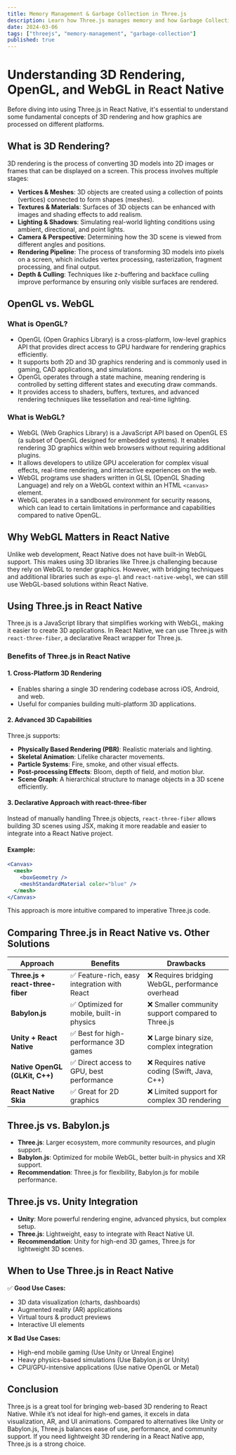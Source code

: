 ```yaml
---
title: Memory Management & Garbage Collection in Three.js
description: Learn how Three.js manages memory and how Garbage Collection works to optimize performance.
date: 2024-03-06
tags: ["threejs", "memory-management", "garbage-collection"]
published: true
---
```


# Understanding 3D Rendering, OpenGL, and WebGL in React Native

Before diving into using Three.js in React Native, it's essential to understand some fundamental concepts of 3D rendering and how graphics are processed on different platforms.

## What is 3D Rendering?

3D rendering is the process of converting 3D models into 2D images or frames that can be displayed on a screen. This process involves multiple stages:

- **Vertices & Meshes**: 3D objects are created using a collection of points (vertices) connected to form shapes (meshes).
- **Textures & Materials**: Surfaces of 3D objects can be enhanced with images and shading effects to add realism.
- **Lighting & Shadows**: Simulating real-world lighting conditions using ambient, directional, and point lights.
- **Camera & Perspective**: Determining how the 3D scene is viewed from different angles and positions.
- **Rendering Pipeline**: The process of transforming 3D models into pixels on a screen, which includes vertex processing, rasterization, fragment processing, and final output.
- **Depth & Culling**: Techniques like z-buffering and backface culling improve performance by ensuring only visible surfaces are rendered.

## OpenGL vs. WebGL

### What is OpenGL?

- OpenGL (Open Graphics Library) is a cross-platform, low-level graphics API that provides direct access to GPU hardware for rendering graphics efficiently.
- It supports both 2D and 3D graphics rendering and is commonly used in gaming, CAD applications, and simulations.
- OpenGL operates through a state machine, meaning rendering is controlled by setting different states and executing draw commands.
- It provides access to shaders, buffers, textures, and advanced rendering techniques like tessellation and real-time lighting.

### What is WebGL?

- WebGL (Web Graphics Library) is a JavaScript API based on OpenGL ES (a subset of OpenGL designed for embedded systems). It enables rendering 3D graphics within web browsers without requiring additional plugins.
- It allows developers to utilize GPU acceleration for complex visual effects, real-time rendering, and interactive experiences on the web.
- WebGL programs use shaders written in GLSL (OpenGL Shading Language) and rely on a WebGL context within an HTML `<canvas>` element.
- WebGL operates in a sandboxed environment for security reasons, which can lead to certain limitations in performance and capabilities compared to native OpenGL.

## Why WebGL Matters in React Native

Unlike web development, React Native does not have built-in WebGL support. This makes using 3D libraries like Three.js challenging because they rely on WebGL to render graphics. However, with bridging techniques and additional libraries such as `expo-gl` and `react-native-webgl`, we can still use WebGL-based solutions within React Native.

## Using Three.js in React Native

Three.js is a JavaScript library that simplifies working with WebGL, making it easier to create 3D applications. In React Native, we can use Three.js with `react-three-fiber`, a declarative React wrapper for Three.js.

### Benefits of Three.js in React Native

#### 1. Cross-Platform 3D Rendering

- Enables sharing a single 3D rendering codebase across iOS, Android, and web.
- Useful for companies building multi-platform 3D applications.

#### 2. Advanced 3D Capabilities

Three.js supports:

- **Physically Based Rendering (PBR)**: Realistic materials and lighting.
- **Skeletal Animation**: Lifelike character movements.
- **Particle Systems**: Fire, smoke, and other visual effects.
- **Post-processing Effects**: Bloom, depth of field, and motion blur.
- **Scene Graph**: A hierarchical structure to manage objects in a 3D scene efficiently.

#### 3. Declarative Approach with react-three-fiber

Instead of manually handling Three.js objects, `react-three-fiber` allows building 3D scenes using JSX, making it more readable and easier to integrate into a React Native project.

#### Example:

```jsx
<Canvas>
  <mesh>
    <boxGeometry />
    <meshStandardMaterial color="blue" />
  </mesh>
</Canvas>
```

This approach is more intuitive compared to imperative Three.js code.

## Comparing Three.js in React Native vs. Other Solutions

| Approach                         | Benefits                                     | Drawbacks                                         |
| -------------------------------- | -------------------------------------------- | ------------------------------------------------- |
| **Three.js + react-three-fiber** | ✅ Feature-rich, easy integration with React | ❌ Requires bridging WebGL, performance overhead  |
| **Babylon.js**                   | ✅ Optimized for mobile, built-in physics    | ❌ Smaller community support compared to Three.js |
| **Unity + React Native**         | ✅ Best for high-performance 3D games        | ❌ Large binary size, complex integration         |
| **Native OpenGL (GLKit, C++)**   | ✅ Direct access to GPU, best performance    | ❌ Requires native coding (Swift, Java, C++)      |
| **React Native Skia**            | ✅ Great for 2D graphics                     | ❌ Limited support for complex 3D rendering       |

## Three.js vs. Babylon.js

- **Three.js**: Larger ecosystem, more community resources, and plugin support.
- **Babylon.js**: Optimized for mobile WebGL, better built-in physics and XR support.
- **Recommendation**: Three.js for flexibility, Babylon.js for mobile performance.

## Three.js vs. Unity Integration

- **Unity**: More powerful rendering engine, advanced physics, but complex setup.
- **Three.js**: Lightweight, easy to integrate with React Native UI.
- **Recommendation**: Unity for high-end 3D games, Three.js for lightweight 3D scenes.

## When to Use Three.js in React Native

✅ **Good Use Cases:**

- 3D data visualization (charts, dashboards)
- Augmented reality (AR) applications
- Virtual tours & product previews
- Interactive UI elements

❌ **Bad Use Cases:**

- High-end mobile gaming (Use Unity or Unreal Engine)
- Heavy physics-based simulations (Use Babylon.js or Unity)
- CPU/GPU-intensive applications (Use native OpenGL or Metal)

## Conclusion

Three.js is a great tool for bringing web-based 3D rendering to React Native. While it’s not ideal for high-end games, it excels in data visualization, AR, and UI animations. Compared to alternatives like Unity or Babylon.js, Three.js balances ease of use, performance, and community support. If you need lightweight 3D rendering in a React Native app, Three.js is a strong choice.
